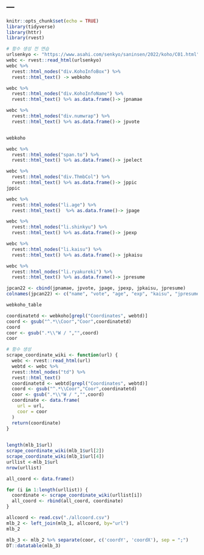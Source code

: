 ---
---

```{r setup, include=FALSE}
knitr::opts_chunk$set(echo = TRUE)
library(tidyverse)
library(httr)
library(rvest)
```

```{r}
# 함수 생성 전 연습
urlsenkyo <- "https://www.asahi.com/senkyo/saninsen/2022/koho/C01.html"
webc <- rvest::read_html(urlsenkyo)
webc %>% 
  rvest::html_nodes("div.KohoInfoBox") %>%
  rvest::html_text() -> webkoho

webc %>% 
  rvest::html_nodes("div.KohoInfoName") %>%
  rvest::html_text() %>% as.data.frame()-> jpnamae

webc %>% 
  rvest::html_nodes("div.numwrap") %>%
  rvest::html_text() %>% as.data.frame()-> jpvote


webkoho
```


```{r}
webc %>% 
  rvest::html_nodes("span.to") %>%
  rvest::html_text() %>% as.data.frame()-> jpelect

webc %>% 
  rvest::html_nodes("div.ThmbCol") %>%
  rvest::html_text() %>% as.data.frame()-> jppic
jppic
```


```{r}
webc %>% 
  rvest::html_nodes("li.age") %>%
  rvest::html_text()  %>% as.data.frame()-> jpage

webc %>% 
  rvest::html_nodes("li.shinkyu") %>%
  rvest::html_text() %>% as.data.frame()-> jpexp

webc %>% 
  rvest::html_nodes("li.kaisu") %>%
  rvest::html_text() %>% as.data.frame()-> jpkaisu

webc %>% 
  rvest::html_nodes("li.ryakureki") %>%
  rvest::html_text() %>% as.data.frame()-> jpresume
```
```{r}
jpcan22 <- cbind(jpnamae, jpvote, jpage, jpexp, jpkaisu, jpresume)
colnames(jpcan22) <- c("name", "vote", "age", "exp", "kaisu", "jpresume")
```


```{r}
webkoho_table
```



```{r}
coordinatetd <- webkoho[grepl("Coordinates", webtd)]
coord <- gsub("^.*\\Coor","Coor",coordinatetd)
coord
coor <- gsub(".*\\°W﻿ / ","",coord)
coor
```

```{r}
# 함수 생성
scrape_coordinate_wiki <- function(url) {
  webc <- rvest::read_html(url)
  webtd <- webc %>% 
  rvest::html_nodes("td") %>%
  rvest::html_text()
  coordinatetd <- webtd[grepl("Coordinates", webtd)]
  coord <- gsub("^.*\\Coor","Coor",coordinatetd)
  coor <- gsub(".*\\°W﻿ / ","",coord)
  coordinate <- data.frame(
    url = url,
    coor = coor
  )
  return(coordinate)
}
  
```


```{r}
length(mlb_1$url)
scrape_coordinate_wiki(mlb_1$url[2])
scrape_coordinate_wiki(mlb_1$url[4])
urllist <-mlb_1$url
nrow(urllist)
```

```{r}
all_coord <- data.frame() 

for (i in 1:length(urllist)) {
  coordinate <- scrape_coordinate_wiki(urllist[i])
  all_coord <- rbind(all_coord, coordinate)
}
```



```{r}
allcoord <- read.csv("./allcoord.csv")
mlb_2 <- left_join(mlb_1, allcoord, by="url")
mlb_2
```


```{r}
mlb_3 <- mlb_2 %>% separate(coor, c('coordY', 'coordX'), sep = ";")
DT::datatable(mlb_3)
```